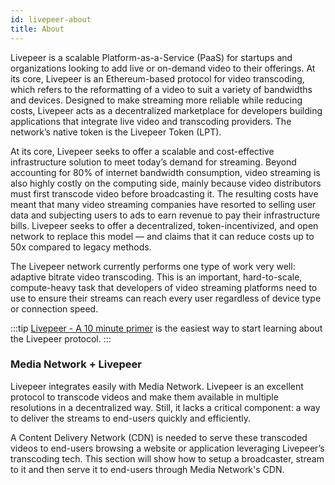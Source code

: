 ```yaml
---
id: livepeer-about
title: About
---
```




Livepeer is a scalable Platform-as-a-Service (PaaS) for startups and organizations looking to add live or on-demand video to their offerings. At its core, Livepeer is an Ethereum-based protocol for video transcoding, which refers to the reformatting of a video to suit a variety of bandwidths and devices. Designed to make streaming more reliable while reducing costs, Livepeer acts as a decentralized marketplace for developers building applications that integrate live video and transcoding providers. The network’s native token is the Livepeer Token (LPT).

At its core, Livepeer seeks to offer a scalable and cost-effective infrastructure solution to meet today’s demand for streaming. Beyond accounting for 80% of internet bandwidth consumption, video streaming is also highly costly on the computing side, mainly because video distributors must first transcode video before broadcasting it. The resulting costs have meant that many video streaming companies have resorted to selling user data and subjecting users to ads to earn revenue to pay their infrastructure bills. Livepeer seeks to offer a decentralized, token-incentivized, and open network to replace this model — and claims that it can reduce costs up to 50x compared to legacy methods.

The Livepeer network currently performs one type of work very well: adaptive bitrate video transcoding. This is an important, hard-to-scale, compute-heavy task that developers of video streaming platforms need to use to ensure their streams can reach every user regardless of device type or connection speed.

:::tip
[Livepeer - A 10 minute primer](https://livepeer.org/primer) is the easiest way to start learning about the Livepeer protocol. 
:::


### Media Network + Livepeer

Livepeer integrates easily with Media Network. Livepeer is an excellent protocol to transcode videos and make them available in multiple resolutions in a decentralized way. Still, it lacks a critical component: a way to deliver the streams to end-users quickly and efficiently. 

A Content Delivery Network (CDN) is needed to serve these transcoded videos to end-users browsing a website or application leveraging Livepeer’s transcoding tech.
This section will show how to setup a broadcaster, stream to it and then serve it to end-users through Media Network's CDN.




